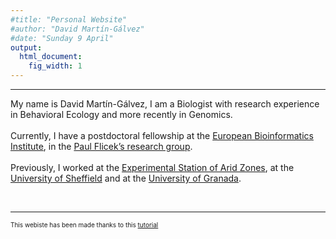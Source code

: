 ```yaml
---
#title: "Personal Website"
#author: "David Martín-Gálvez"  
#date: "Sunday 9 April"
output:
  html_document:
    fig_width: 1
---
```

***
<!-- presentacion profesional -->
<!-- nombre -->
<!-- formacion -->
<!-- lineas de investigacion -->
<!-- donde he estado y donde estoy actualmente -->

My name is David Martín-Gálvez, I am a Biologist with research experience in Behavioral Ecology and more recently in Genomics. 
<br>
<br>
Currently, I have a postdoctoral fellowship at the [European Bioinformatics Institute](http://www.ebi.ac.uk), in the [Paul Flicek's research group](http://www.ebi.ac.uk/research/flicek). 
<br>
<br>
Previously, I worked at the [Experimental Station of Arid Zones](http://www.eeza.csic.es/en/default.aspx), at the [University of Sheffield](http://www.sheffield.ac.uk) and at the [University of Granada](https://www.ugr.es/en). 

<!-- I have interest in *** -->

<!-- presentacion personal -->
<!-- que me gusta -->
<!-- I am a big fan of ... -->
<!-- hobbies -->
<!-- que no me gusta -->
<!-- todo -->
  
<br>

***
<div align="right">
<font size="1">This webiste has been made thanks to this [tutorial](www.google.com)</font>
</right>
</div align="right">








<!-- It's possible to create well-designed websites for free using [RStudio's R Markdown](http://rmarkdown.rstudio.com/) and hosting them on [Github](http://github.com). This is very new and incredibly cool. It is a really powerful way to communicate science using the same reproducible workflow you use for your analyses and collaborations. -->

<!-- ***Creating websites with R Markdown can be done without knowing R or HTML, CSS, etc,*** and that's where we'll start. However, R Markdown integrates with these tools so the more you know the more complex and beautiful your website can be. This tutorial borrows heavily from a lot of great tutorials and resources you should check out too -- there are links throughout. -->

<!-- The best way to learn is to follow along with your own laptop, but all are welcome. We'll spend half the time with the tutorial and half the time for you to work on your own website and get help. If you bring your laptop please do this beforehand: -->

<!-- 1. install [RStudio](https://www.rstudio.com/products/rstudio/download/) -->
<!-- 1. create a [GitHub]((http://github.com)) account ([advice](http://happygitwithr.com/github-acct.html)) -->
<!-- 1. set up your computer to talk to GitHub -->
<!--     - have RStudio linked directly (preferred) ([instructions sections 8-14](http://happygitwithr.com/hello-git.html)) -->
<!--     - or install the [Desktop App](https://desktop.github.com/) -->
<!--     - or be familiar with git commands for the command line ([tutorial](https://try.github.io/levels/1/challenges/1)) -->

<!-- ---- -->


<!-- **Examples:** -->

<!-- We have been using R Markdown for the Ocean Health Index:  [**ohi-science.org/ohi-global**](http://ohi-science.org/ohi-global).   -->
<!-- And R Markdown is much more than just websites -- here's a [**one-minute video about R Markdown**](http://rmarkdown.rstudio.com/lesson-1.html) to get you excited.  -->
